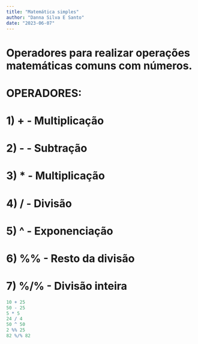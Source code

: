 ```yaml
---
title: "Matemática simples"
author: "Danna Silva E Santo"
date: "2023-06-07"
---
```

# Operadores para realizar operações matemáticas comuns com números.

# OPERADORES:
# 1) +   - Multiplicação
# 2) -   - Subtração
# 3) *   - Multiplicação
# 4) /   - Divisão
# 5) ^   - Exponenciação
# 6) %%  - Resto da divisão
# 7) %/% - Divisão inteira

```r
10 + 25
50 - 25
5 * 5
24 / 4
50 ^ 50
2 %% 25
82 %/% 82 
```

